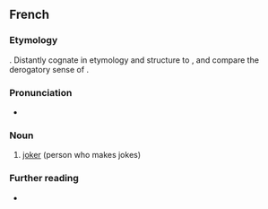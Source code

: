 ==French==

===Etymology===
{{af|fr|blaguer|-eur}}. Distantly cognate in etymology and structure to {{cog|en|bellower}}, and compare the derogatory sense of {{cog|en|windbag}}.

===Pronunciation===
* {{audio|fr|LL-Q150 (fra)-LoquaxFR-blagueur.wav|Audio}}

===Noun===
{{fr-noun|m|f=+}}

# [[joker]] (person who makes jokes)

===Further reading===
* {{R:TLFi}}